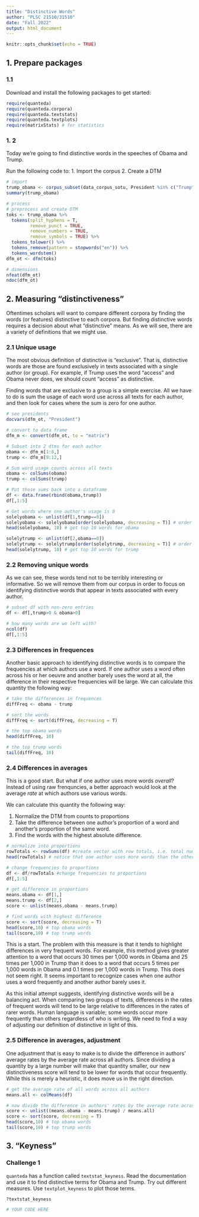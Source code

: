 ```yaml
---
title: "Distinctive Words"
author: "PLSC 21510/31510"
date: "Fall 2022"
output: html_document
---
```


```r
knitr::opts_chunk$set(echo = TRUE)
```

## 1. Prepare packages

### 1.1 

Download and install the following packages to get started:

```r
require(quanteda)
require(quanteda.corpora)
require(quanteda.textstats)
require(quanteda.textplots)
require(matrixStats) # for statistics
```

### 1. 2

Today we're going to find distinctive words in the speeches of Obama and Trump.

Run the following code to:
1. Import the corpus
2. Create a DTM

```r
# import
trump_obama <- corpus_subset(data_corpus_sotu, President %in% c("Trump", "Obama")) 
summary(trump_obama)

# process
# preprocess and create DTM
toks <- trump_obama %>%
  tokens(split_hyphens = T,
         remove_punct = TRUE,
         remove_numbers = TRUE,
         remove_symbols = TRUE) %>%
  tokens_tolower() %>% 
  tokens_remove(pattern = stopwords("en")) %>%
  tokens_wordstem()
dfm_ot <- dfm(toks)

# dimensions
nfeat(dfm_ot)
ndoc(dfm_ot)
```

## 2. Measuring "distinctiveness"

Oftentimes scholars will want to compare different corpora by finding the words (or features) distinctive to each corpora. But finding distinctive words requires a decision about what “distinctive” means. As we will see, there are a variety of definitions that we might use. 

### 2.1 Unique usage

The most obvious definition of distinctive is "exclusive". That is, distinctive words are those are found exclusively in texts associated with a single author (or group). For example, if Trump uses the word “access” and Obama never does, we should count “access” as distinctive. 

Finding words that are exclusive to a group is a simple exercise. All we have to do is sum the usage of each word use across all texts for each author, and then look for cases where the sum is zero for one author.

```r
# see presidents
docvars(dfm_ot, "President")

# convert to data frame
dfm_m <- convert(dfm_ot, to = "matrix")

# Subset into 2 dtms for each author
obama <- dfm_m[1:8,]
trump <- dfm_m[9:12,]

# Sum word usage counts across all texts
obama <- colSums(obama)
trump <- colSums(trump)

# Put those sums back into a dataframe
df <- data.frame(rbind(obama,trump))
df[,1:5]

# Get words where one author's usage is 0
solelyobama <- unlist(df[1,trump==0]) 
solelyobama <- solelyobama[order(solelyobama, decreasing = T)] # order them by frequency
head(solelyobama, 10) # get top 10 words for obama

solelytrump <- unlist(df[2,obama==0])
solelytrump <- solelytrump[order(solelytrump, decreasing = T)] # order them by frequency
head(solelytrump, 10) # get top 10 words for trump
```

### 2.2 Removing unique words

As we can see, these words tend not to be terribly interesting or informative. So we will remove them from our corpus in order to focus on identifying distinctive words that appear in texts associated with every author.

```r
# subset df with non-zero entries
df <- df[,trump>0 & obama>0]

# how many words are we left with?
ncol(df)
df[,1:5]
```

### 2.3 Differences in frequences

Another basic approach to identifying distinctive words is to compare the frequencies at which authors use a word. If one author uses a word often across his or her oeuvre and another barely uses the word at all, the difference in their respective frequencies will be large. We can calculate this quantity the following way:

```r
# take the differences in frequences
diffFreq <- obama - trump

# sort the words
diffFreq <- sort(diffFreq, decreasing = T)

# the top obama words
head(diffFreq, 10)

# the top trump words
tail(diffFreq, 10)
```

### 2.4 Differences in averages

This is a good start. But what if one author uses more words *overall*? Instead of using raw frenquncies, a better approach would look at the average *rate* at which authors use various words. 

We can calculate this quantity the following way:

1. Normalize the DTM from counts to proportions
2. Take the difference between one author's proportion of a word and another's proportion of the same word.
3. Find the words with the highest absolute difference.

```r
# normalize into proportions
rowTotals <- rowSums(df) #create vector with row totals, i.e. total number of words per document
head(rowTotals) # notice that one author uses more words than the other

# change frequencies to proportions
df <- df/rowTotals #change frequencies to proportions
df[,1:5]

# get difference in proportions
means.obama <- df[1,]
means.trump <- df[2,]
score <- unlist(means.obama - means.trump)

# find words with highest difference
score <- sort(score, decreasing = T)
head(score,10) # top obama words
tail(score,10) # top trump words
```

This is a start. The problem with this measure is that it tends to highlight differences in very frequent words. For example, this method gives greater attention to a word that occurs 30 times per 1,000 words in Obama and 25 times per 1,000 in Trump than it does to a word that occurs 5 times per 1,000 words in Obama and 0.1 times per 1,000 words in Trump. This does not seem right. It seems important to recognize cases when one author uses a word frequently and another author barely uses it.

As this initial attempt suggests, identifying distinctive words will be a balancing act. When comparing two groups of texts, differences in the rates of frequent words will tend to be large relative to differences in the rates of rarer words. Human language is variable; some words occur more frequently than others regardless of who is writing. We need to find a way of adjusting our definition of distinctive in light of this.

### 2.5 Difference in averages, adjustment

One adjustment that is easy to make is to divide the difference in authors’ average rates by the average rate across all authors. Since dividing a quantity by a large number will make that quantity smaller, our new distinctiveness score will tend to be lower for words that occur frequently. While this is merely a heuristic, it does move us in the right direction.

```r
# get the average rate of all words across all authors
means.all <- colMeans(df)

# now divide the difference in authors' rates by the average rate across all authors
score <- unlist((means.obama - means.trump) / means.all)
score <- sort(score, decreasing = T)
head(score,10) # top obama words
tail(score,10) # top trump words
```

## 3. "Keyness" 

### Challenge 1

`quanteda` has a function called `textstat_keyness`. Read the documentation and use it to find distinctive terms for Obama and Trump. Try out different measures. Use `textplot_keyness` to plot those terms.

```r
?textstat_keyness

# YOUR CODE HERE
```





